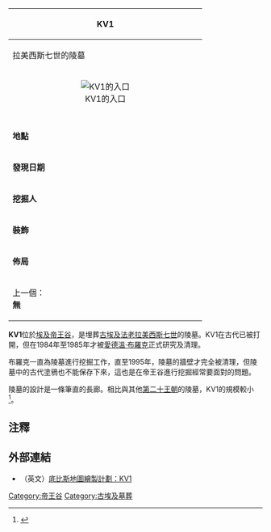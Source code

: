 {| class="infobox" style="width:20em;"
!colspan="3"|KV1
|-
!colspan="3"|拉美西斯七世的陵墓
|-
| colspan="2" style="padding-bottom:1em;text-align:center;" | [[File:Ramses_VII_Entrance.jpg|KV1的入口]]
|-
|'''地點'''
|colspan="2"|帝王谷（東谷）
|-
|'''發現日期'''
|colspan="2"|古代
|-
|'''挖掘人'''
|colspan="2"|愛德溫·布羅克
|-
|'''裝飾'''
|colspan="2"|[[死者之書|死者之書]]、[[洞穴之書|洞穴之書]]
|-
|'''佈局'''
|colspan="2"|筆直
|- style="text-align: center;"
| style="width: 50%;" | 上一個：<br />'''無'''
| style="width: 50%;" | 下一個：<br />'''[[KV2|KV2]]'''
|}

'''KV1'''位於[[埃及|埃及]][[帝王谷|帝王谷]]，是埋葬[[古埃及|古埃及]][[法老|法老]][[拉美西斯七世|拉美西斯七世]]的陵墓。KV1在古代已被打開，但在1984年至1985年才被[[愛德溫·布羅克|愛德溫·布羅克]]正式研究及清理。

布羅克一直為陵墓進行挖掘工作，直至1995年，陵墓的牆壁才完全被清理，但陵墓中的古代塗鴉也不能保存下來，這也是在帝王谷進行挖掘經常要面對的問題。

陵墓的設計是一條筆直的長廊。相比與其他[[埃及第二十王朝|第二十王朝]]的陵墓，KV1的規模較小<ref>{{Cite web |url=http://touregypt.net/featurestories/kv1.htm |title=Egypt KV1, the Tomb of Ramesses VII in the Valley of the Kings |accessdate=2008-08-05 |archive-date=2018-04-22 |archive-url=https://web.archive.org/web/20180422083403/http://www.touregypt.net/featurestories/kv1.htm |dead-url=no }}</ref>。

== 注釋 ==
<div class="references-small">
<references />
</div>

== 外部連結 ==
* （英文）[https://web.archive.org/web/20080517022759/http://www.kv5.com/sites/browse_tomb_815.html 底比斯地圖繪製計劃：KV1]

{{帝王谷}}
{{Egypt-stub}}

[[Category:帝王谷|Category:帝王谷]]
[[Category:古埃及墓葬|Category:古埃及墓葬]]